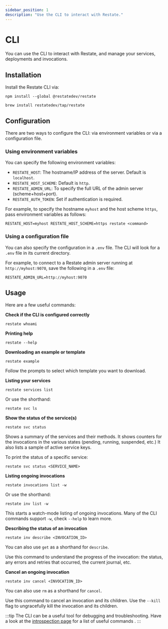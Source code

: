 ```yaml
---
sidebar_position: 1
description: "Use the CLI to interact with Restate."
---
```



# CLI

You can use the CLI to interact with Restate, and manage your services, deployments and invocations.

## Installation

Install the Restate CLI via:

<Tabs groupId="operating-systems">
<TabItem value="lin" label="npx">

```shell
npm install --global @restatedev/restate
```

</TabItem>
<TabItem value="mac" label="Homebrew">

```shell
brew install restatedev/tap/restate
```

</TabItem>
</Tabs>


## Configuration

There are two ways to configure the CLI: via environment variables or via a configuration file.

### Using environment variables

You can specify the following environment variables:

- `RESTATE_HOST`: The hostname/IP address of the server. Default is `localhost`.
- `RESTATE_HOST_SCHEME`: Default is `http`.
- `RESTATE_ADMIN_URL`: To specify the full URL of the admin server (scheme+host+port).
- `RESTATE_AUTH_TOKEN`: Set if authentication is required.

For example, to specify the hostname `myhost` and the host scheme `https`, pass environment variables as follows:

```shell
RESTATE_HOST=myhost RESTATE_HOST_SCHEME=https restate <command>
```

### Using a configuration file

You can also specify the configuration in a `.env` file. The CLI will look for a `.env` file in its current directory.

For example, to connect to a Restate admin server running at `http://myhost:9070`, save the following in a `.env` file:

```
RESTATE_ADMIN_URL=http://myhost:9070
```

## Usage

Here are a few useful commands:

**Check if the CLI is configured correctly**

```shell
restate whoami
```


**Printing help**

```shell
restate --help
```

**Downloading an example or template**

```shell
restate example
```

Follow the prompts to select which template you want to download.

**Listing your services**

```shell
restate services list
```

Or use the shorthand:

```shell
restate svc ls
```

**Show the status of the service(s)**

```shell
restate svc status
```

Shows a summary of the services and their methods.
It shows counters for the invocations in the various states (pending, running, suspended, etc.)
It also lists a sample of active service keys.

To print the status of a specific service:

```shell
restate svc status <SERVICE_NAME>
```

**Listing ongoing invocations**

```shell
restate invocations list -w
```

Or use the shorthand:

```shell
restate inv list -w
```
This starts a watch-mode listing of ongoing invocations. Many of the CLI commands support `-w`, check `--help` to learn more.

**Describing the status of an invocation**

```shell
restate inv describe <INVOCATION_ID>
```

You can also use `get` as a shorthand for `describe`.

Use this command to understand the progress of the invocation: the status, any errors and retries that occurred, the current journal, etc.

**Cancel an ongoing invocation**

```shell
restate inv cancel <INVOCATION_ID>
```

You can also use `rm` as a shorthand for `cancel`.

Use this command to cancel an invocation and its children.
Use the `--kill` flag to ungracefully kill the invocation and its children.

:::tip
The CLI can be a useful tool for debugging and troubleshooting.
Have a look at the [introspection page](/operate/introspection) for a list of useful commands .
:::
